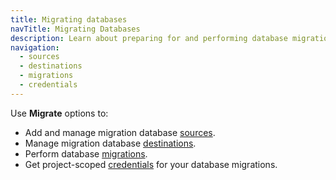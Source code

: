 ```yaml
---
title: Migrating databases
navTitle: Migrating Databases
description: Learn about preparing for and performing database migrations to PG AI Hybrid Manager.
navigation:
  - sources
  - destinations
  - migrations
  - credentials
---
```


Use **Migrate** options to:

-   Add and manage migration database [sources](sources.mdx).
-   Manage migration database [destinations](destinations.mdx).
-   Perform database [migrations](migrations.mdx).
-   Get project-scoped [credentials](credentials.mdx) for your database migrations.
